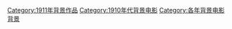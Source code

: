 [[Category:1911年背景作品|Category:1911年背景作品]]
[[Category:1910年代背景电影|Category:1910年代背景电影]]
[[Category:各年背景电影|Category:各年背景电影]]
[[Category:1911年電影|背景]]